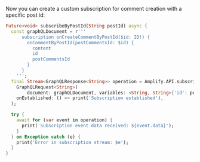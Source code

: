 Now you can create a custom subscription for comment creation with a specific post id:

```dart
Future<void> subscribeByPostId(String postId) async {
  const graphQLDocument = r'''
      subscription onCreateCommentByPostId($id: ID!) {
        onCommentByPostId(postCommentsId: $id) {
          content
          id
          postCommentsId
        }
      }
    ''';
  final Stream<GraphQLResponse<String>> operation = Amplify.API.subscribe(
    GraphQLRequest<String>(
        document: graphQLDocument, variables: <String, String>{'id': postId}),
    onEstablished: () => print('Subscription established'),
  );

  try {
    await for (var event in operation) {
      print('Subscription event data received: ${event.data}');
    }
  } on Exception catch (e) {
    print('Error in subscription stream: $e');
  }
}
```